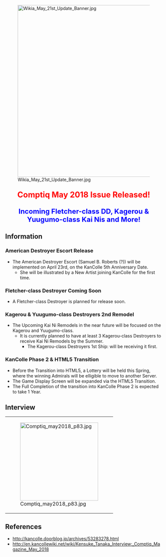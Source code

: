 [[File:Wikia_May_21st_Update_Banner.jpg|center|550px|frameless|link=]]

<div style="font-size:25px; color:red; text-align:center; font-weight:bold; margin:25px 0px 10px 0px;">Comptiq May 2018 Issue Released!</div>
<div style="font-size:22px; color:blue; text-align:center; font-weight:bold; margin:25px 0px 10px 0px;">Incoming Fletcher-class DD, Kagerou & Yuugumo-class Kai Nis and More!</div>

==Information==
===American Destroyer Escort Release===
*The American Destroyer Escort (Samuel B. Roberts (?)) will be implemented on April 23rd, on the KanColle 5th Anniversary Date. 
**She will be illustrated by a New Artist joining KanColle for the first time.
===Fletcher-class Destroyer Coming Soon===
*A Fletcher-class Destroyer is planned for release soon.
===Kagerou & Yuugumo-class Destroyers 2nd Remodel===
*The Upcoming Kai Ni Remodels in the near future will be focused on the Kagerou and Yuugumo-class.
**It is currently planned to have at least 3 Kagerou-class Destroyers to receive Kai Ni Remodels by the Summer.
***The Kagerou-class Destroyers 1st Ship: {{ShipLink|Kagerou}} will be receiving it first.
===KanColle Phase 2 & HTML5 Transition===
*Before the Transition into HTML5, a Lottery will be held this Spring, where the winning Admirals will be elligible to move to another Server.
*The Game Display Screen will be expanded via the HTML5 Transition.
*The Full Completion of the transition into KanColle Phase 2 is expected to take 1 Year. 

==Interview==
{| class="wikitable"
| style="width:250px;" | [[File:Comptiq_may2018_p83.jpg|250px]]
|}

==References==
*http://kancolle.doorblog.jp/archives/53283278.html
*http://en.kancollewiki.net/wiki/Kensuke_Tanaka_Interview:_Comptiq_Magazine_May_2018